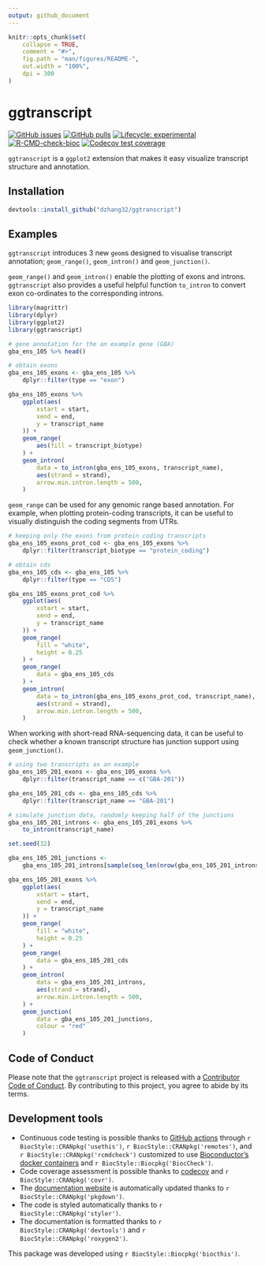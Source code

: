 ```yaml
---
output: github_document
---
```


```r
knitr::opts_chunk$set(
    collapse = TRUE,
    comment = "#>",
    fig.path = "man/figures/README-",
    out.width = "100%",
    dpi = 300
)
```

# ggtranscript

<!-- badges: start -->
[![GitHub issues](https://img.shields.io/github/issues/dzhang32/ggtranscript)](https://github.com/dzhang32/ggtranscript/issues)
[![GitHub pulls](https://img.shields.io/github/issues-pr/dzhang32/ggtranscript)](https://github.com/dzhang32/ggtranscript/pulls)
[![Lifecycle: experimental](https://img.shields.io/badge/lifecycle-experimental-orange.svg)](https://lifecycle.r-lib.org/articles/stages.html#experimental)
[![R-CMD-check-bioc](https://github.com/dzhang32/ggtranscript/workflows/R-CMD-check-bioc/badge.svg)](https://github.com/dzhang32/ggtranscript/actions)
[![Codecov test coverage](https://codecov.io/gh/dzhang32/ggtranscript/branch/main/graph/badge.svg)](https://app.codecov.io/gh/dzhang32/ggtranscript?branch=main)
<!-- badges: end -->

`ggtranscript` is a `ggplot2` extension that makes it easy visualize transcript structure and annotation. 

## Installation

```r
devtools::install_github("dzhang32/ggtranscript")
```

## Examples

`ggtranscript` introduces 3 new `geom`s designed to visualise transcript annotation; `geom_range()`, `geom_intron()` and `geom_junction()`.  

`geom_range()` and `geom_intron()` enable the plotting of exons and introns. `ggtranscript` also provides a useful helpful function `to_intron` to convert exon co-ordinates to the corresponding introns. 

```r

library(magrittr)
library(dplyr)
library(ggplot2)
library(ggtranscript)

# gene annotation for the an example gene (GBA)
gba_ens_105 %>% head()

# obtain exons
gba_ens_105_exons <- gba_ens_105 %>%
    dplyr::filter(type == "exon")

gba_ens_105_exons %>%
    ggplot(aes(
        xstart = start,
        xend = end,
        y = transcript_name
    )) +
    geom_range(
        aes(fill = transcript_biotype)
    ) +
    geom_intron(
        data = to_intron(gba_ens_105_exons, transcript_name),
        aes(strand = strand),
        arrow.min.intron.length = 500,
    )
```

`geom_range` can be used for any genomic range based annotation. For example, when plotting protein-coding transcripts, it can be useful to visually distinguish the coding segments from UTRs. 

```r

# keeping only the exons from protein coding transcripts
gba_ens_105_exons_prot_cod <- gba_ens_105_exons %>%
    dplyr::filter(transcript_biotype == "protein_coding")

# obtain cds
gba_ens_105_cds <- gba_ens_105 %>%
    dplyr::filter(type == "CDS")

gba_ens_105_exons_prot_cod %>%
    ggplot(aes(
        xstart = start,
        xend = end,
        y = transcript_name
    )) +
    geom_range(
        fill = "white",
        height = 0.25
    ) +
    geom_range(
        data = gba_ens_105_cds
    ) +
    geom_intron(
        data = to_intron(gba_ens_105_exons_prot_cod, transcript_name),
        aes(strand = strand),
        arrow.min.intron.length = 500,
    )
```

When working with short-read RNA-sequencing data, it can be useful to check whether a known transcript structure has junction support using `geom_junction()`. 

```r

# using two transcripts as an example
gba_ens_105_201_exons <- gba_ens_105_exons %>%
    dplyr::filter(transcript_name == c("GBA-201"))

gba_ens_105_201_cds <- gba_ens_105_cds %>%
    dplyr::filter(transcript_name == "GBA-201")

# simulate junction data, randomly keeping half of the junctions
gba_ens_105_201_introns <- gba_ens_105_201_exons %>%
    to_intron(transcript_name)

set.seed(32)

gba_ens_105_201_junctions <-
    gba_ens_105_201_introns[sample(seq_len(nrow(gba_ens_105_201_introns)), 6), ]

gba_ens_105_201_exons %>%
    ggplot(aes(
        xstart = start,
        xend = end,
        y = transcript_name
    )) +
    geom_range(
        fill = "white",
        height = 0.25
    ) +
    geom_range(
        data = gba_ens_105_201_cds
    ) +
    geom_intron(
        data = gba_ens_105_201_introns,
        aes(strand = strand),
        arrow.min.intron.length = 500,
    ) +
    geom_junction(
        data = gba_ens_105_201_junctions,
        colour = "red"
    )
```

## Code of Conduct

Please note that the `ggtranscript` project is released with a [Contributor Code of Conduct](http://bioconductor.org/about/code-of-conduct/). By contributing to this project, you agree to abide by its terms.

## Development tools

* Continuous code testing is possible thanks to [GitHub actions](https://www.tidyverse.org/blog/2020/04/usethis-1-6-0/)  through `r BiocStyle::CRANpkg('usethis')`, `r BiocStyle::CRANpkg('remotes')`, and `r BiocStyle::CRANpkg('rcmdcheck')` customized to use [Bioconductor's docker containers](https://www.bioconductor.org/help/docker/) and `r BiocStyle::Biocpkg('BiocCheck')`.
* Code coverage assessment is possible thanks to [codecov](https://codecov.io/gh) and `r BiocStyle::CRANpkg('covr')`.
* The [documentation website](http://dzhang32.github.io/ggtranscript) is automatically updated thanks to `r BiocStyle::CRANpkg('pkgdown')`.
* The code is styled automatically thanks to `r BiocStyle::CRANpkg('styler')`.
* The documentation is formatted thanks to `r BiocStyle::CRANpkg('devtools')` and `r BiocStyle::CRANpkg('roxygen2')`.

This package was developed using `r BiocStyle::Biocpkg('biocthis')`.
